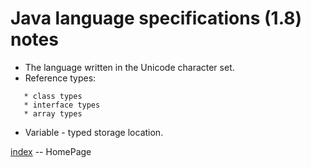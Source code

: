 = Java language specifications (1.8) notes =
* The language written in the Unicode character set.
* Reference types:
	* class types
	* interface types
	* array types
* Variable - typed storage location.

[[index]] -- HomePage
